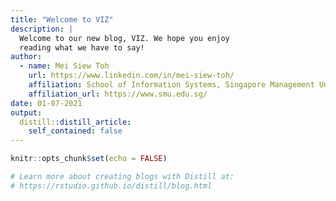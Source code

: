 ```yaml
---
title: "Welcome to VIZ"
description: |
  Welcome to our new blog, VIZ. We hope you enjoy 
  reading what we have to say!
author:
  - name: Mei Siew Toh
    url: https://www.linkedin.com/in/mei-siew-toh/
    affiliation: School of Information Systems, Singapore Management Univeristy
    affiliation_url: https://www.smu.edu.sg/
date: 01-07-2021
output:
  distill::distill_article:
    self_contained: false
---
```


```r
knitr::opts_chunk$set(echo = FALSE)

# Learn more about creating blogs with Distill at:
# https://rstudio.github.io/distill/blog.html

```



